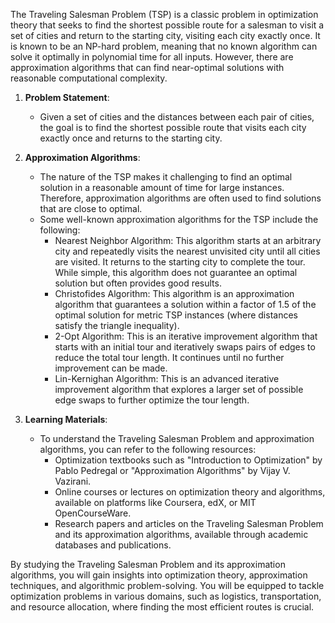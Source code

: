 The Traveling Salesman Problem (TSP) is a classic problem in optimization theory that seeks to find the shortest possible route for a salesman to visit a set of cities and return to the starting city, visiting each city exactly once. It is known to be an NP-hard problem, meaning that no known algorithm can solve it optimally in polynomial time for all inputs. However, there are approximation algorithms that can find near-optimal solutions with reasonable computational complexity.

1. **Problem Statement**:
   - Given a set of cities and the distances between each pair of cities, the goal is to find the shortest possible route that visits each city exactly once and returns to the starting city.

2. **Approximation Algorithms**:
   - The nature of the TSP makes it challenging to find an optimal solution in a reasonable amount of time for large instances. Therefore, approximation algorithms are often used to find solutions that are close to optimal.
   - Some well-known approximation algorithms for the TSP include the following:
     - Nearest Neighbor Algorithm: This algorithm starts at an arbitrary city and repeatedly visits the nearest unvisited city until all cities are visited. It returns to the starting city to complete the tour. While simple, this algorithm does not guarantee an optimal solution but often provides good results.
     - Christofides Algorithm: This algorithm is an approximation algorithm that guarantees a solution within a factor of 1.5 of the optimal solution for metric TSP instances (where distances satisfy the triangle inequality).
     - 2-Opt Algorithm: This is an iterative improvement algorithm that starts with an initial tour and iteratively swaps pairs of edges to reduce the total tour length. It continues until no further improvement can be made.
     - Lin-Kernighan Algorithm: This is an advanced iterative improvement algorithm that explores a larger set of possible edge swaps to further optimize the tour length.

3. **Learning Materials**:
   - To understand the Traveling Salesman Problem and approximation algorithms, you can refer to the following resources:
     - Optimization textbooks such as "Introduction to Optimization" by Pablo Pedregal or "Approximation Algorithms" by Vijay V. Vazirani.
     - Online courses or lectures on optimization theory and algorithms, available on platforms like Coursera, edX, or MIT OpenCourseWare.
     - Research papers and articles on the Traveling Salesman Problem and its approximation algorithms, available through academic databases and publications.

By studying the Traveling Salesman Problem and its approximation algorithms, you will gain insights into optimization theory, approximation techniques, and algorithmic problem-solving. You will be equipped to tackle optimization problems in various domains, such as logistics, transportation, and resource allocation, where finding the most efficient routes is crucial.